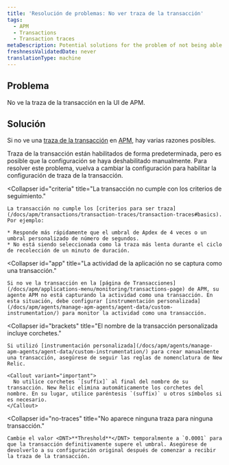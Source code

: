 ```yaml
---
title: 'Resolución de problemas: No ver traza de la transacción'
tags:
  - APM
  - Transactions
  - Transaction traces
metaDescription: Potential solutions for the problem of not being able to find transaction traces in APM.
freshnessValidatedDate: never
translationType: machine
---
```


## Problema

No ve la traza de la transacción en la UI de APM.

## Solución

Si no ve una [traza de la transacción](/docs/apm/transactions/transaction-traces/transaction-traces) en [APM](/docs/apm/new-relic-apm/getting-started/welcome-new-relic-apm), hay varias razones posibles.

<CollapserGroup>
  <Collapser
    id="disabled"
    title="El seguimiento de transacciones estaba deshabilitado."
  >
    Traza de la transacción están habilitados de forma predeterminada, pero es posible que la configuración se haya deshabilitado manualmente. Para resolver este problema, vuelva a cambiar la configuración para habilitar la configuración de traza de la transacción.
  </Collapser>

  <Collapser
    id="criteria"
    title="La transacción no cumple con los criterios de seguimiento."
  >
    La transacción no cumple los [criterios para ser traza](/docs/apm/transactions/transaction-traces/transaction-traces#basics). Por ejemplo:

    * Responde más rápidamente que el umbral de Apdex de 4 veces o un umbral personalizado de número de segundos.
    * No está siendo seleccionada como la traza más lenta durante el ciclo de recolección de un minuto de duración.
  </Collapser>

  <Collapser
    id="app"
    title="La actividad de la aplicación no se captura como una transacción."
  >
    Si no ve la transacción en la [página de Transacciones](/docs/apm/applications-menu/monitoring/transactions-page) de APM, su agente APM no está capturando la actividad como una transacción. En esta situación, debe configurar [instrumentación personalizada](/docs/apm/agents/manage-apm-agents/agent-data/custom-instrumentation/) para monitor la actividad como una transacción.
  </Collapser>

  <Collapser
    id="brackets"
    title="El nombre de la transacción personalizada incluye corchetes."
  >
    Si utilizó [instrumentación personalizada](/docs/apm/agents/manage-apm-agents/agent-data/custom-instrumentation/) para crear manualmente una transacción, asegúrese de seguir las reglas de nomenclatura de New Relic.

    <Callout variant="important">
      No utilice corchetes `[suffix]` al final del nombre de su transacción. New Relic elimina automáticamente los corchetes del nombre. En su lugar, utilice paréntesis `(suffix)` u otros símbolos si es necesario.
    </Callout>
  </Collapser>

  <Collapser
    id="no-traces"
    title="No aparece ninguna traza para ninguna transacción."
  >
    Cambie el valor <DNT>**Threshold**</DNT> temporalmente a `0.0001` para que la transacción definitivamente supere el umbral. Asegúrese de devolverlo a su configuración original después de comenzar a recibir la traza de la transacción.
  </Collapser>
</CollapserGroup>